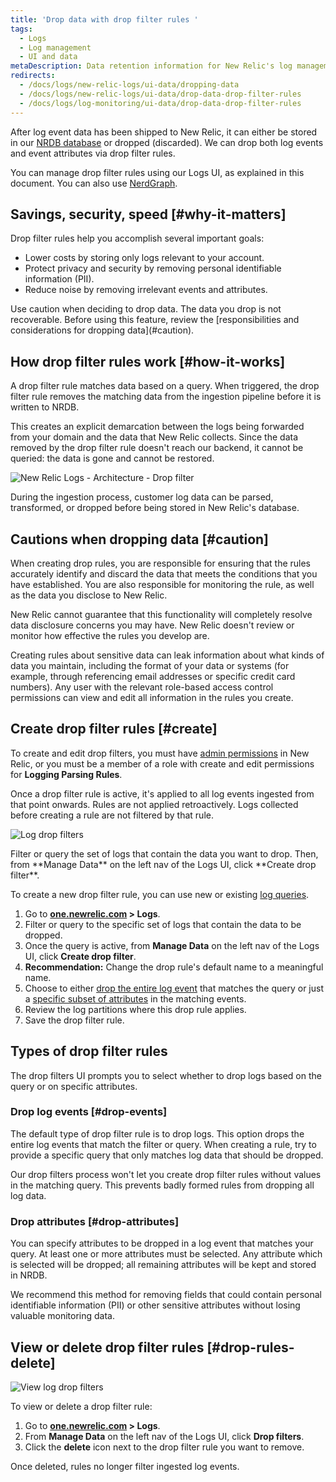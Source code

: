 ```yaml
---
title: 'Drop data with drop filter rules '
tags:
  - Logs
  - Log management
  - UI and data
metaDescription: Data retention information for New Relic's log management and logs in context.
redirects:
  - /docs/logs/new-relic-logs/ui-data/dropping-data
  - /docs/logs/new-relic-logs/ui-data/drop-data-drop-filter-rules
  - /docs/logs/log-monitoring/ui-data/drop-data-drop-filter-rules
---
```


After log event data has been shipped to New Relic, it can either be stored in our [NRDB database](https://newrelic.com/resources/ebooks/inside-nrdb-flexible-unified-database) or dropped (discarded). We can drop both log events and event attributes via drop filter rules.

You can manage drop filter rules using our Logs UI, as explained in this document. You can also use [NerdGraph](/docs/accounts/accounts/data-management/drop-data-using-nerdgraph).

## Savings, security, speed [#why-it-matters]

Drop filter rules help you accomplish several important goals:

* Lower costs by storing only logs relevant to your account.
* Protect privacy and security by removing personal identifiable information (PII).
* Reduce noise by removing irrelevant events and attributes.

<Callout variant="caution">
  Use caution when deciding to drop data. The data you drop is not recoverable. Before using this feature, review the [responsibilities and considerations for dropping data](#caution).
</Callout>

## How drop filter rules work [#how-it-works]

A drop filter rule matches data based on a query. When triggered, the drop filter rule removes the matching data from the ingestion pipeline before it is written to NRDB.

This creates an explicit demarcation between the logs being forwarded from your domain and the data that New Relic collects. Since the data removed by the drop filter rule doesn't reach our backend, it cannot be queried: the data is gone and cannot be restored.

![New Relic Logs - Architecture - Drop filter](./images/ingest-pipeline.png "New Relic Logs - Architecture - Drop filter")

<figcaption>
  During the ingestion process, customer log data can be parsed, transformed, or dropped before being stored in New Relic's database.
</figcaption>

## Cautions when dropping data [#caution]

When creating drop rules, you are responsible for ensuring that the rules accurately identify and discard the data that meets the conditions that you have established. You are also responsible for monitoring the rule, as well as the data you disclose to New Relic.

New Relic cannot guarantee that this functionality will completely resolve data disclosure concerns you may have. New Relic doesn't review or monitor how effective the rules you develop are.

Creating rules about sensitive data can leak information about what kinds of data you maintain, including the format of your data or systems (for example, through referencing email addresses or specific credit card numbers). Any user with the relevant role-based access control permissions can view and edit all information in the rules you create.

## Create drop filter rules [#create]

To create and edit drop filters, you must have [admin permissions](/docs/accounts/accounts-billing/new-relic-one-pricing-users/users-roles#user-group) in New Relic, or you must be a member of a role with create and edit permissions for **Logging Parsing Rules**.

Once a drop filter rule is active, it's applied to all log events ingested from that point onwards. Rules are not applied retroactively. Logs collected before creating a rule are not filtered by that rule.

![Log drop filters](./images/log-drop-filter-create.png "Log drop filters")

<figcaption>
  Filter or query the set of logs that contain the data you want to drop. Then, from **Manage Data** on the left nav of the Logs UI, click **Create drop filter**.
</figcaption>

To create a new drop filter rule, you can use new or existing [log queries](/docs/logs/new-relic-logs/ui-data/query-syntax-logs).

1. Go to **[one.newrelic.com](https://one.newrelic.com) > Logs**.
2. Filter or query to the specific set of logs that contain the data to be dropped.
3. Once the query is active, from **Manage Data** on the left nav of the Logs UI, click **Create drop filter**.
4. **Recommendation:** Change the drop rule's default name to a meaningful name.
5. Choose to either [drop the entire log event](#drop-events) that matches the query or just a [specific subset of attributes](#drop-attributes) in the matching events.
6. Review the log partitions where this drop rule applies.
7. Save the drop filter rule.

## Types of drop filter rules

The drop filters UI prompts you to select whether to drop logs based on the query or on specific attributes.

### Drop log events [#drop-events]

The default type of drop filter rule is to drop logs. This option drops the entire log events that match the filter or query. When creating a rule, try to provide a specific query that only matches log data that should be dropped.

Our drop filters process won't let you create drop filter rules without values in the matching query. This prevents badly formed rules from dropping all log data.

### Drop attributes [#drop-attributes]

You can specify attributes to be dropped in a log event that matches your query. At least one or more attributes must be selected. Any attribute which is selected will be dropped; all remaining attributes will be kept and stored in NRDB.

<Callout variant="tip">
  We recommend this method for removing fields that could contain personal identifiable information (PII) or other sensitive attributes without losing valuable monitoring data.
</Callout>

## View or delete drop filter rules [#drop-rules-delete]

![View log drop filters](./images/log-drop-filter042721.png "View log drop filters")

To view or delete a drop filter rule:

1. Go to **[one.newrelic.com](https://one.newrelic.com) > Logs**.
2. From **Manage Data** on the left nav of the Logs UI, click **Drop filters**.
3. Click the **delete** <Icon name="fe-trash-2"/> icon next to the drop filter rule you want to remove.

Once deleted, rules no longer filter ingested log events.
